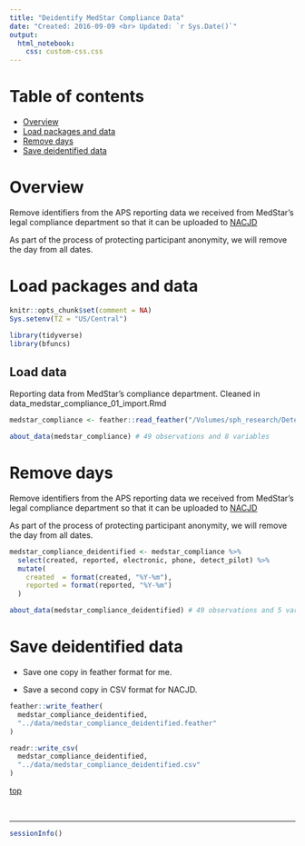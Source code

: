 ```yaml
---
title: "Deidentify MedStar Compliance Data"
date: "Created: 2016-09-09 <br> Updated: `r Sys.Date()`"
output: 
  html_notebook:
    css: custom-css.css
---
```


# Table of contents

* [Overview](#overview)   
* [Load packages and data](#load)   
* [Remove days](#deidentify)   
* [Save deidentified data](#save)     


# Overview

Remove identifiers from the APS reporting data we received from MedStar's legal compliance department so that it can be uploaded to [NACJD]( https://www.icpsr.umich.edu/icpsrweb/content/NACJD/index.html)

As part of the process of protecting participant anonymity, we will remove the day from all dates.


# Load packages and data {#load}

```r
knitr::opts_chunk$set(comment = NA)
Sys.setenv(TZ = "US/Central")
```

```r
library(tidyverse)
library(bfuncs)
```

## Load data

Reporting data from MedStar's compliance department. Cleaned in data_medstar_compliance_01_import.Rmd

```r
medstar_compliance <- feather::read_feather("/Volumes/sph_research/Detect/medstar_compliance.feather")
```

```r
about_data(medstar_compliance) # 49 observations and 8 variables
```


# Remove days {#deidentify}

Remove identifiers from the APS reporting data we received from MedStar's legal compliance department so that it can be uploaded to [NACJD]( https://www.icpsr.umich.edu/icpsrweb/content/NACJD/index.html)

As part of the process of protecting participant anonymity, we will remove the day from all dates.

```r
medstar_compliance_deidentified <- medstar_compliance %>%
  select(created, reported, electronic, phone, detect_pilot) %>% 
  mutate(
    created  = format(created, "%Y-%m"),
    reported = format(reported, "%Y-%m")
  )
```

```r
about_data(medstar_compliance_deidentified) # 49 observations and 5 variables
```


# Save deidentified data {#save}

* Save one copy in feather format for me.

* Save a second copy in CSV format for NACJD.

```r
feather::write_feather(
  medstar_compliance_deidentified, 
  "../data/medstar_compliance_deidentified.feather"
)

readr::write_csv(
  medstar_compliance_deidentified,
  "../data/medstar_compliance_deidentified.csv"
)
```

[top](#top)


&nbsp;

-------------------------------------------------------------------------------

```r
sessionInfo()
```
